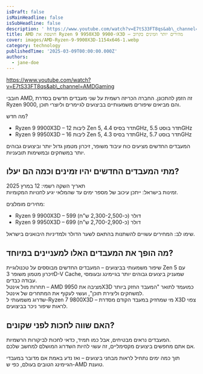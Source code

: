 ```yaml
---
isDraft: false
isMainHeadline: false
isSubHeadline: false
description: ' https://www.youtube.com/watch?v=E7tS33FT8qs&ab\_channel=AMDGaming  חובבי AMD, זה הזמן להתכונן. החברה הכריזה רשמית על שני מעבדים חדשים בסדרת'
title: AMD חושפת את Ryzen 9 9950X3D ו-9900X3D – מהירים יותר וזמינים בקרוב
cover: images/AMD-Ryzen-9-9900X3D-1154x646-1.webp
category: technology
publishedTime: '2025-03-09T00:00:00.000Z'
authors:
  - jane-doe
---
```


https://www.youtube.com/watch?v=E7tS33FT8qs&ab\_channel=AMDGaming

חובבי AMD, זה הזמן להתכונן. החברה הכריזה רשמית על שני מעבדים חדשים בסדרת Ryzen 9000, והם מביאים שיפורים משמעותיים בביצועים לגיימרים וליוצרי תוכן.

מה חדש?

- Ryzen 9 9900X3D – 12 ליבות Zen 5, תדר בסיס 4.4GHz, תדר בוסט 5.5GHz
- Ryzen 9 9950X3D – 16 ליבות Zen 5, תדר בסיס 4.3GHz, תדר בוסט 5.7GHz

המעבדים החדשים מציעים כוח עיבוד משופר, זיכרון מטמון גדול יותר וביצועים גבוהים יותר במשחקים ובמשימות תובעניות.

## **מתי המעבדים החדשים יהיו זמינים וכמה הם יעלו?**

תאריך השקה רשמי: 12 במרץ 2025  
זמינות בישראל: ייתכן עיכוב של מספר ימים עד שהמלאי יגיע לחנויות המקומיות.

מחירים מומלצים:

- Ryzen 9 9900X3D – 599 דולר (כ-2,300-2,500 ש"ח)
- Ryzen 9 9950X3D – 699 דולר (כ-2,700-2,900 ש"ח)

שימו לב: המחירים עשויים להשתנות בהתאם לשער הדולר ולמדיניות היבואנים בישראל.

## **מה הופך את המעבדים האלו למעניינים במיוחד?**

שיפור משמעותי בביצועים – המעבדים החדשים מבוססים על טכנולוגיית Zen 5 עם זיכרון מטמון משופר 3D-V Cache, שמעניק ביצועים גבוהים יותר בגיימינג ובעומסי עבודה כבדים.  
תחרות מול אינטל – AMD מציבה את 9950X3D כמועמד לתואר "המעבד החזק ביותר למשחקים וליצירת תוכן", ועשוי לעקוף את המתחרים של אינטל.  
שדרוג משמעותי ל-Ryzen 7 9800X3D – מי שמחזיק במעבד הקודם מסדרת X3D צפוי לראות שיפור ניכר בביצועים.

## **האם שווה לחכות לפני שקונים?**

המעבדים נראים מבטיחים, אבל כמו תמיד, כדאי לחכות לביקורות הרשמיות.  
אם אתם מחפשים ביצועים מקסימליים, זה עשוי להיות השדרוג המושלם למחשב שלכם.

תוך כמה ימים נתחיל לראות מבחני ביצועים – ואז נדע באמת אם מדובר במעבדי הגיימינג הטובים בעולם, כפי ש-AMD טוענת.

